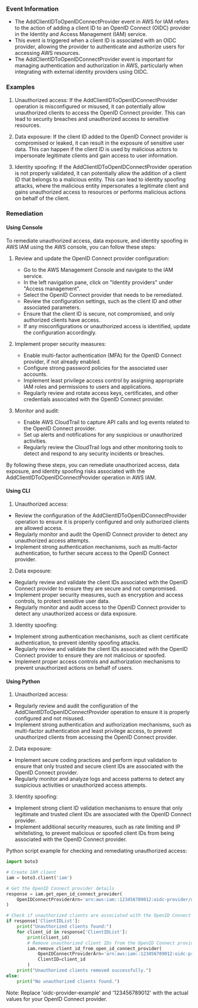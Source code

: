 
### Event Information

- The AddClientIDToOpenIDConnectProvider event in AWS for IAM refers to the action of adding a client ID to an OpenID Connect (OIDC) provider in the Identity and Access Management (IAM) service.
- This event is triggered when a client ID is associated with an OIDC provider, allowing the provider to authenticate and authorize users for accessing AWS resources.
- The AddClientIDToOpenIDConnectProvider event is important for managing authentication and authorization in AWS, particularly when integrating with external identity providers using OIDC.


### Examples

1. Unauthorized access: If the AddClientIDToOpenIDConnectProvider operation is misconfigured or misused, it can potentially allow unauthorized clients to access the OpenID Connect provider. This can lead to security breaches and unauthorized access to sensitive resources.

2. Data exposure: If the client ID added to the OpenID Connect provider is compromised or leaked, it can result in the exposure of sensitive user data. This can happen if the client ID is used by malicious actors to impersonate legitimate clients and gain access to user information.

3. Identity spoofing: If the AddClientIDToOpenIDConnectProvider operation is not properly validated, it can potentially allow the addition of a client ID that belongs to a malicious entity. This can lead to identity spoofing attacks, where the malicious entity impersonates a legitimate client and gains unauthorized access to resources or performs malicious actions on behalf of the client.

### Remediation

#### Using Console

To remediate unauthorized access, data exposure, and identity spoofing in AWS IAM using the AWS console, you can follow these steps:

1. Review and update the OpenID Connect provider configuration:
   - Go to the AWS Management Console and navigate to the IAM service.
   - In the left navigation pane, click on "Identity providers" under "Access management".
   - Select the OpenID Connect provider that needs to be remediated.
   - Review the configuration settings, such as the client ID and other associated parameters.
   - Ensure that the client ID is secure, not compromised, and only authorized clients have access.
   - If any misconfigurations or unauthorized access is identified, update the configuration accordingly.

2. Implement proper security measures:
   - Enable multi-factor authentication (MFA) for the OpenID Connect provider, if not already enabled.
   - Configure strong password policies for the associated user accounts.
   - Implement least privilege access control by assigning appropriate IAM roles and permissions to users and applications.
   - Regularly review and rotate access keys, certificates, and other credentials associated with the OpenID Connect provider.

3. Monitor and audit:
   - Enable AWS CloudTrail to capture API calls and log events related to the OpenID Connect provider.
   - Set up alerts and notifications for any suspicious or unauthorized activities.
   - Regularly review the CloudTrail logs and other monitoring tools to detect and respond to any security incidents or breaches.

By following these steps, you can remediate unauthorized access, data exposure, and identity spoofing risks associated with the AddClientIDToOpenIDConnectProvider operation in AWS IAM.

#### Using CLI

1. Unauthorized access:
- Review the configuration of the AddClientIDToOpenIDConnectProvider operation to ensure it is properly configured and only authorized clients are allowed access.
- Regularly monitor and audit the OpenID Connect provider to detect any unauthorized access attempts.
- Implement strong authentication mechanisms, such as multi-factor authentication, to further secure access to the OpenID Connect provider.

2. Data exposure:
- Regularly review and validate the client IDs associated with the OpenID Connect provider to ensure they are secure and not compromised.
- Implement proper security measures, such as encryption and access controls, to protect sensitive user data.
- Regularly monitor and audit access to the OpenID Connect provider to detect any unauthorized access or data exposure.

3. Identity spoofing:
- Implement strong authentication mechanisms, such as client certificate authentication, to prevent identity spoofing attacks.
- Regularly review and validate the client IDs associated with the OpenID Connect provider to ensure they are not malicious or spoofed.
- Implement proper access controls and authorization mechanisms to prevent unauthorized actions on behalf of users.

#### Using Python

1. Unauthorized access:
- Regularly review and audit the configuration of the AddClientIDToOpenIDConnectProvider operation to ensure it is properly configured and not misused.
- Implement strong authentication and authorization mechanisms, such as multi-factor authentication and least privilege access, to prevent unauthorized clients from accessing the OpenID Connect provider.

2. Data exposure:
- Implement secure coding practices and perform input validation to ensure that only trusted and secure client IDs are associated with the OpenID Connect provider.
- Regularly monitor and analyze logs and access patterns to detect any suspicious activities or unauthorized access attempts.

3. Identity spoofing:
- Implement strong client ID validation mechanisms to ensure that only legitimate and trusted client IDs are associated with the OpenID Connect provider.
- Implement additional security measures, such as rate limiting and IP whitelisting, to prevent malicious or spoofed client IDs from being associated with the OpenID Connect provider.

Python script example for checking and remediating unauthorized access:

```python
import boto3

# Create IAM client
iam = boto3.client('iam')

# Get the OpenID Connect provider details
response = iam.get_open_id_connect_provider(
    OpenIDConnectProviderArn='arn:aws:iam::123456789012:oidc-provider/oidc-provider-example'
)

# Check if unauthorized clients are associated with the OpenID Connect provider
if response['ClientIDList']:
    print("Unauthorized clients found:")
    for client_id in response['ClientIDList']:
        print(client_id)
        # Remove unauthorized client IDs from the OpenID Connect provider
        iam.remove_client_id_from_open_id_connect_provider(
            OpenIDConnectProviderArn='arn:aws:iam::123456789012:oidc-provider/oidc-provider-example',
            ClientID=client_id
        )
    print("Unauthorized clients removed successfully.")
else:
    print("No unauthorized clients found.")
```

Note: Replace 'oidc-provider-example' and '123456789012' with the actual values for your OpenID Connect provider.

